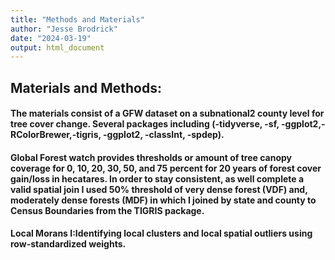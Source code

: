```yaml
---
title: "Methods and Materials"
author: "Jesse Brodrick"
date: "2024-03-19"
output: html_document
---
```


## Materials and Methods: 

#### The materials consist of a GFW dataset on a subnational2 county level for tree cover change. Several packages including (-tidyverse, -sf, -ggplot2,- RColorBrewer,-tigris, -ggplot2, -classInt, -spdep).  

#### Global Forest watch provides thresholds or amount of tree canopy coverage for 0, 10, 20, 30, 50, and 75 percent for 20 years of forest cover gain/loss in hecatares. In order to stay consistent, as well complete a valid spatial join I used 50% threshold of very dense forest (VDF) and, moderately dense forests (MDF) in which I joined by state and county to Census Boundaries from the TIGRIS package. 

#### Local Morans I:Identifying local clusters and local spatial outliers using row-standardized weights.


